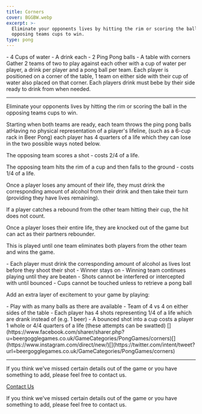 ```yaml
---
title: Corners
cover: BGGBW.webp
excerpt: >-
  Eliminate your opponents lives by hitting the rim or scoring the ball in the
  opposing teams cups to win.
type: pong
---
```



<GameHero
  cover="/BeerGoggleGames/images/BGGBW.webp"
  alt="Corners"
/>

<GameSection title="Equipment" icon="/BeerGoggleGames/images/liquor.webp">
-   4 Cups of water
-   A drink each
-   2 Ping Pong balls
-   A table with corners
</GameSection>

<GameSection title="Setup" icon="/BeerGoggleGames/images/settings.webp">
Gather 2 teams of two to play against each other with a cup of water per player, a drink per player and a pong ball per team. Each player is positioned on a corner of the table, 1 team on either side with their cup of water also placed on that corner. Each players drink must bebe by their side ready to drink from when needed.

* * *
</GameSection>

<GameSection title="Aim of the Game" icon="/BeerGoggleGames/images/target.webp">
<p>Eliminate your opponents lives by hitting the rim or scoring the ball in the opposing teams cups to win.</p>
</GameSection>

<GameSection title="How to Play" icon="/BeerGoggleGames/images/question.webp">
Starting when both teams are ready, each team throws the ping pong balls atHaving no physical representation of a player's lifeline, (such as a 6-cup rack in Beer Pong) each player has 4 quarters of a life which they can lose in the two possible ways noted below.

The opposing team scores a shot - costs 2/4 of a life.

The opposing team hits the rim of a cup and then falls to the ground - costs 1/4 of a life.

Once a player loses any amount of their life, they must drink the corresponding amount of alcohol from their drink and then take their turn (providing they have lives remaining).

If a player catches a rebound from the other team hitting their cup, the hit does not count.

Once a player loses their entire life, they are knocked out of the game but can act as their partners rebounder.

This is played until one team eliminates both players from the other team and wins the game.
</GameSection>

<GameSection title="Rules" icon="/BeerGoggleGames/images/rules.webp">
-   Each player must drink the corresponding amount of alcohol as lives lost before they shoot their shot
-   Winner stays on - Winning team continues playing until they are beaten
-   Shots cannot be interfered or intercepted with until bounced
-   Cups cannot be touched unless to retrieve a pong ball
</GameSection>

<GameSection title="Special Edition" icon="/BeerGoggleGames/images/special.webp">
<p>Add an extra layer of excitement to your game by playing:</p>
</GameSection>

<GameSection title="**Mayhem Style**" icon="/BeerGoggleGames/images/question.webp">
-   Play with as many balls as there are available
-   Team of 4 vs 4 on either sides of the table
-   Each player has 4 shots representing 1/4 of a life which are drank instead of (e.g. 1 beer)
-   A bounced shot into a cup costs a player 1 whole or 4/4 quarters of a life (these attempts can be swatted)
</GameSection>

<GameSection title="Share This Page" icon="/BeerGoggleGames/images/question.webp">
[](https://www.facebook.com/sharer/sharer.php?u=beergogglegames.co.uk/GameCategories/PongGames/corners)[](https://www.instagram.com/direct/new/)[](https://twitter.com/intent/tweet?url=beergogglegames.co.uk/GameCategories/PongGames/corners)

* * *
</GameSection>

<GameSection title="Feedback" icon="/BeerGoggleGames/images/question.webp">
If you think we've missed certain details out of the game or you have something to add, please feel free to contact us.

  
  
  
[Contact Us](contact)
</GameSection>

<ShareButtons title="Corners" />

<FeedbackCard>
<p>If you think we've missed certain details out of the game or you have something to add, please feel free to contact us.</p>
</FeedbackCard>
